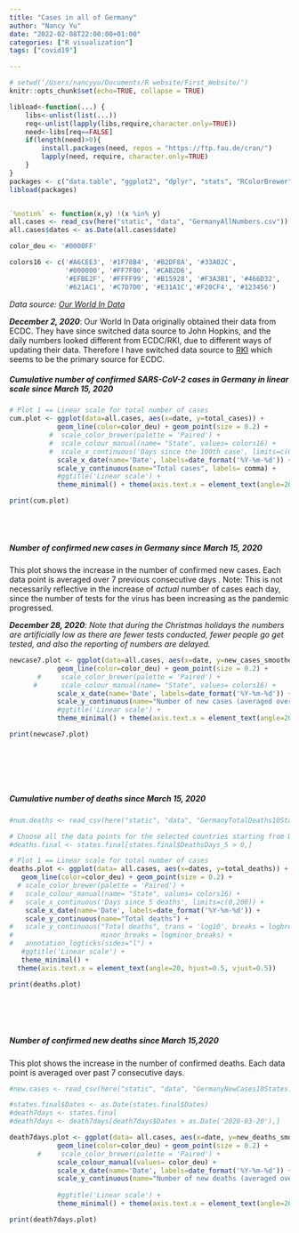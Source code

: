 ```yaml
---
title: "Cases in all of Germany" 
author: "Nancy Yu"
date: "2022-02-08T22:00:00+01:00"
categories: ["R visualization"]
tags: ["covid19"]  

---
```



```r

# setwd('/Users/nancyyu/Documents/R website/First_Website/')
knitr::opts_chunk$set(echo=TRUE, collapse = TRUE)

libload<-function(...) {
    libs<-unlist(list(...))
    req<-unlist(lapply(libs,require,character.only=TRUE))
    need<-libs[req==FALSE]
    if(length(need)>0){ 
        install.packages(need, repos = "https://ftp.fau.de/cran/")
        lapply(need, require, character.only=TRUE)
    }
}
packages <- c("data.table", "ggplot2", "dplyr", "stats", "RColorBrewer", "readr", "here", "scales")
libload(packages)


`%notin%` <- function(x,y) !(x %in% y) 
all.cases <- read_csv(here("static", "data", "GermanyAllNumbers.csv"))
all.cases$dates <- as.Date(all.cases$date)

color_deu <- '#0000FF'

colors16 <- c('#A6CEE3', '#1F78B4', '#B2DF8A', '#33A02C',
              '#000000', '#FF7F00', '#CAB2D6', 
              '#EFBE2F', '#FFFF99', '#B15928', '#F3A3B1', '#466D32',
              '#621AC1', '#C7D7D0', '#E31A1C','#F20CF4', '#123456')

```


*Data source: [Our World In Data]*

[Our World In Data]: https://ourworldindata.org/coronavirus

_**December 2, 2020**_: Our World In Data originally obtained their data from ECDC. They have since switched data source to John Hopkins, and the daily numbers looked different from ECDC/RKI, due to different ways of updating their data. Therefore I have switched data source to [RKI] which seems to be the primary source for ECDC. 


[RKI]: https://www.rki.de/DE/Content/InfAZ/N/Neuartiges_Coronavirus/Fallzahlen.html


##### Cumulative number of confirmed SARS-CoV-2 cases in Germany in linear scale since March 15, 2020

```r

# Plot 1 == Linear scale for total number of cases
cum.plot <- ggplot(data=all.cases, aes(x=date, y=total_cases)) +
            geom_line(color=color_deu) + geom_point(size = 0.2) +     
          #  scale_color_brewer(palette = 'Paired') + 
          #  scale_colour_manual(name= "State", values= colors16) +
          #  scale_x_continuous('Days since the 100th case', limits=c(0,200)) + 
            scale_x_date(name='Date', labels=date_format('%Y-%m-%d')) + 
            scale_y_continuous(name="Total cases", labels= comma) + 
            #ggtitle('Linear scale') +
            theme_minimal() + theme(axis.text.x = element_text(angle=20, hjust=0.5, vjust=0.5))

print(cum.plot) 

```
<br/>
<br/>
  
##### Number of confirmed new cases in Germany since March 15, 2020

This plot shows the increase in the number of confirmed new cases. Each data point is averaged over 7 previous consecutive days . Note: This is not necessarily reflective in the increase of *actual* number of cases each day, since the number of tests for the virus has been increasing as the pandemic progressed.

_**December 28, 2020**: Note that during the Christmas holidays the numbers are artificially low as there are fewer tests conducted, fewer people go get tested, and also the reporting of numbers are delayed._


```r

newcase7.plot <- ggplot(data=all.cases, aes(x=date, y=new_cases_smoothed)) +
            geom_line(color=color_deu) + geom_point(size = 0.2) + 
       #     scale_color_brewer(palette = 'Paired') +
      #      scale_colour_manual(name= "State", values= colors16) +
            scale_x_date(name='Date', labels=date_format('%Y-%m-%d')) + 
            scale_y_continuous(name="Number of new cases (averaged over 7 days)") + 
            #ggtitle('Linear scale') +
            theme_minimal() + theme(axis.text.x = element_text(angle=20, hjust=0.5, vjust=0.5))

print(newcase7.plot)
 
```


<br/>
<br/>
<br/>

##### Cumulative number of deaths since March 15, 2020 

```r
#num.deaths <- read_csv(here("static", "data", "GermanyTotalDeaths10States.csv"))

# Choose all the data points for the selected countries starting from Days_5 > 0
#deaths.final <- states.final[states.final$DeathsDays_5 > 0,]

# Plot 1 == Linear scale for total number of cases
deaths.plot <- ggplot(data= all.cases, aes(x=dates, y=total_deaths)) +
   geom_line(color=color_deu) + geom_point(size = 0.2) + 
  # scale_color_brewer(palette = 'Paired') +
#   scale_colour_manual(name= "State", values= colors16) +
#   scale_x_continuous('Days since 5 deaths', limits=c(0,200)) + 
    scale_x_date(name='Date', labels=date_format('%Y-%m-%d')) + 
    scale_y_continuous(name="Total deaths") + 
#   scale_y_continuous("Total deaths", trans = 'log10', breaks = logbreaks, 
#                      minor_breaks = logminor_breaks) +
#   annotation_logticks(sides="l") + 
   #ggtitle('Linear scale') +
   theme_minimal() +
  theme(axis.text.x = element_text(angle=20, hjust=0.5, vjust=0.5))

print(deaths.plot)

```

<br/>
<br/>
<br/>

##### Number of confirmed new deaths since March 15,2020

This plot shows the increase in the number of confirmed deaths. Each data point is averaged over past 7 consecutive days.


```r
#new.cases <- read_csv(here("static", "data", "GermanyNewCases10States.csv"))

#states.final$Dates <- as.Date(states.final$Dates)
#death7days <- states.final
#death7days <- death7days[death7days$Dates > as.Date('2020-03-20'),]

death7days.plot <- ggplot(data= all.cases, aes(x=date, y=new_deaths_smoothed)) +
            geom_line(color=color_deu) + geom_point(size = 0.2) + 
       #     scale_color_brewer(palette = 'Paired') +
            scale_colour_manual(values= color_deu) +
            scale_x_date(name='Date', labels=date_format('%Y-%m-%d')) + 
            scale_y_continuous(name="Number of new deaths (averaged over 7 days)", limits=c(0,900)) + 
           
            #ggtitle('Linear scale') +
            theme_minimal() + theme(axis.text.x = element_text(angle=20, hjust=0.5, vjust=0.5))

print(death7days.plot)
 
```
<br/>
<br/>
<br/>






